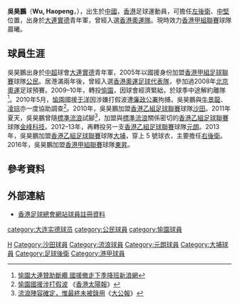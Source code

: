 {{Football player infobox
| playername  = 吳昊鵬
| image       = [[File:Wu_Haopeng.JPG|230px]]
| fullname    = 吳昊鵬
| englishfullname = Wu, Haopeng
| height      = {{height|m=1.80}}
| nickname    =  
| birth_date  = {{birth date and age|1985|02|14}}
| birth_place = [[中國|中國]]
| currentclub = 晨曦
| clubnumber  = 
| position    = [[左後衛|左後衛]]、[[右後衛|右後衛]]、[[中堅|中堅]]
| youthyears  = 
| youthclubs  = [[大連實德|大連實德]]
| years1 = 2005–2009
| clubs1 = [[公民足球隊|公民]]
| caps1  = ?
| goals1 = ?
| years2 = 2009–2010
| clubs2 = [[愉園體育會|愉園]]
| caps2  = ?
| goals2 = 0
| years3 = 2010–2011
| clubs3 = [[沙田體育會足球隊|沙田]]
| caps3  = ?
| goals3 = 2
| years4 = 2011–2012
| clubs4 = [[香港流浪足球會|金峰科技]]
| caps4  = ?
| goals4 = 2
| years5 = 2012–2013
| clubs5 = [[元朗區體育會足球隊|元朗]]
| caps5  = ?
| goals5 = ?
| years6 = 2013–2016
| clubs6 = [[大埔足球會|大埔]]
| caps6  = 5
| goals6 = 0
| years7 = 2016–
| clubs7 = [[東昇足球隊|東昇]]
| caps7  = 0
| goals7 = 0
| years8 = 
| clubs8 = 灣仔
| caps8  = 0
| goals8 = 0
| years9 = 
| clubs9 = 晨曦
| caps9  = 0
| goals9 = 0
| nationalyears1 = 2006–2007
| nationalteam1  = [[香港奧運足球代表隊|香港奧運隊]]
| nationalcaps1  = ?
| nationalgoals1 = ?
| pcupdate = 2008年5月29日
| ntupdate = 2008年5月29日
}}

'''吳昊鵬'''（'''Wu, Haopeng'''，{{bd|1985年|02月14日|catIdx=W}}），出生於[[中國|中國]]，[[香港|香港]]足球運動員，可擔任[[左後衛|左後衛]]、[[中堅|中堅]]位置，出身於[[大連實德|大連實德]]青年軍，曾經入選[[香港奧運足球代表隊|香港奧運隊]]。現時效力[[香港甲組聯賽|香港甲組聯賽]]球隊晨曦。

== 球員生涯 ==
吳昊鵬出身於[[中超|中超]]球會[[大連實德|大連實德]]青年軍，2005年以國援身份加盟[[香港甲組足球聯賽|香港甲組足球聯賽]]球隊[[公民足球隊|公民]]。居港滿兩年後，曾經入選[[香港奧運足球代表隊|香港奧運足球代表隊]]，參加過2008年[[2008年夏季奥林匹克运动会|北京奧運]]足球預賽。2009–10年，轉投[[愉園體育會|愉園]]，因球會經濟緊絀，於球季中途解約離隊<ref>[http://news.sina.com.hk/cgi-bin/nw/show.cgi/1182/3/1/1509454/1.html 愉園大連贊助斷纜 國援撤走下季降班]{{Dead link|date=2019年10月 |bot=InternetArchiveBot |fix-attempted=yes }}[[新浪網|新浪網]]</ref>。2010年5月，[[愉園體育會|愉園]]國援[[于洋_(足球運動員)|于洋]]因涉嫌打假波遭[[廉政公署|廉政公署]]拘捕，吳昊鵬與[[牛景龍|牛景龍]]、[[凌琮|凌琮]]亦一度協助調查<ref>[http://the-sun.on.cc/cnt/news/20100506/00405_001.html 愉園國援涉打假波] {{Wayback|url=http://the-sun.on.cc/cnt/news/20100506/00405_001.html |date=20160304203549 }}《[[香港太陽報|香港太陽報]]》</ref>。2010年，吳昊鵬加盟[[香港乙組足球聯賽|香港乙組足球聯賽]]球隊[[沙田體育會足球隊|沙田]]。2011年夏天，吳昊鵬曾隨[[四海體育會|標準流浪]]試腳<ref>[http://www.takungpao.com/sport/top/2011-08-22/922548.html 流浪陣容確定，惟最終未被錄用]{{dead link|date=2017年12月 |bot=InternetArchiveBot |fix-attempted=yes }}《[[大公報|大公報]]》</ref>，加盟與[[四海體育會|標準流浪]]關係密切的[[香港乙組足球聯賽|香港乙組足球聯賽]]球隊[[香港流浪足球會|金峰科技]]。2012–13年，再轉投另一支[[香港乙組足球聯賽|香港乙組足球聯賽]]球隊[[元朗區體育會足球隊|元朗]]。2013年，吳昊鵬加盟[[香港乙組足球聯賽|香港乙組足球聯賽]]球隊[[大埔足球會|大埔]]，穿上 5 號球衣，主要擔任[[右後衛|右後衛]]。2016年，吳昊鵬加盟[[香港甲組聯賽|香港甲組聯賽]]球隊[[東昇足球隊|東昇]]。

==參考資料==
{{Reflist}}

==外部連結==
* [https://www.hkfa.com/ch/club/6/detail?player=169 香港足球總會網站球員註冊資料]{{Wayback|url=https://www.hkfa.com/ch/club/6/detail?player=169 |date=20171129173711 }}

{{DEFAULTSORT:Wu, HaoPeng}}
[[Category:吳姓|H]]
[[category:大连实德球员|category:大连实德球员]]
[[category:公民球員|category:公民球員]]
[[category:愉園球員|category:愉園球員]]
[[Category:沙田球員|Category:沙田球員]]
[[Category:流浪球員|Category:流浪球員]]
[[Category:元朗球員|Category:元朗球員]]
[[Category:大埔球員|Category:大埔球員]]
[[Category:足球後衛|Category:足球後衛]]
[[Category:港甲球員|Category:港甲球員]]